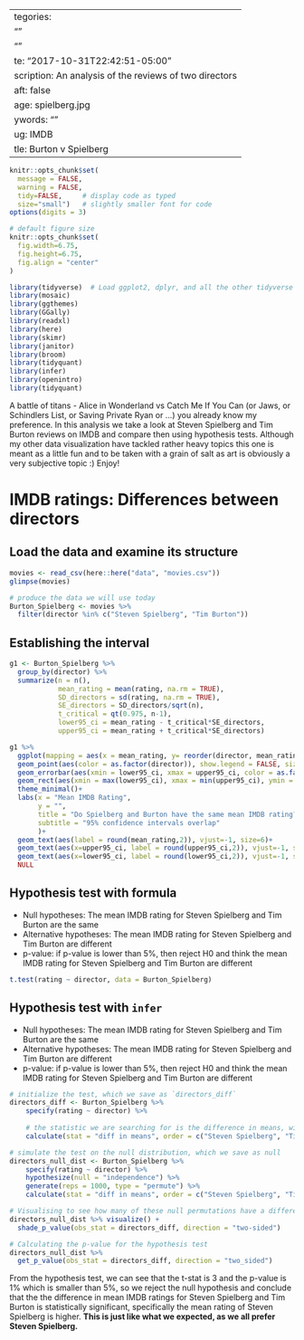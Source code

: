   ---
categories:
- ""
- ""
date: "2017-10-31T22:42:51-05:00"
description: An analysis of the reviews of two directors
draft: false
image: spielberg.jpg
keywords: ""
slug: IMDB
title: Burton v Spielberg
---

```r
knitr::opts_chunk$set(
  message = FALSE, 
  warning = FALSE, 
  tidy=FALSE,     # display code as typed
  size="small")   # slightly smaller font for code
options(digits = 3)

# default figure size
knitr::opts_chunk$set(
  fig.width=6.75, 
  fig.height=6.75,
  fig.align = "center"
)
```


```r
library(tidyverse)  # Load ggplot2, dplyr, and all the other tidyverse packages
library(mosaic)
library(ggthemes)
library(GGally)
library(readxl)
library(here)
library(skimr)
library(janitor)
library(broom)
library(tidyquant)
library(infer)
library(openintro)
library(tidyquant)
```


A battle of titans - Alice in Wonderland vs Catch Me If You Can (or Jaws, or Schindlers List, or Saving Private Ryan or ...) you already know my preference. In this analysis we take a look at Steven Spielberg and Tim Burton reviews on IMDB and compare then using hypothesis tests. Although my other data visualization have tackled rather heavy topics this one is meant as a little fun and to be taken with a grain of salt as art is obviously a very subjective topic :) Enjoy!

# IMDB ratings: Differences between directors


## Load the data and examine its structure

```r
movies <- read_csv(here::here("data", "movies.csv"))
glimpse(movies)

# produce the data we will use today
Burton_Spielberg <- movies %>% 
  filter(director %in% c("Steven Spielberg", "Tim Burton"))

```

## Establishing the interval

```r

g1 <- Burton_Spielberg %>% 
  group_by(director) %>% 
  summarize(n = n(), 
            mean_rating = mean(rating, na.rm = TRUE), 
            SD_directors = sd(rating, na.rm = TRUE),
            SE_directors = SD_directors/sqrt(n),
            t_critical = qt(0.975, n-1),
            lower95_ci = mean_rating - t_critical*SE_directors,
            upper95_ci = mean_rating + t_critical*SE_directors)

g1 %>% 
  ggplot(mapping = aes(x = mean_rating, y= reorder(director, mean_rating)))+
  geom_point(aes(color = as.factor(director)), show.legend = FALSE, size = 5) +
  geom_errorbar(aes(xmin = lower95_ci, xmax = upper95_ci, color = as.factor(director)), width = 0.1, show.legend = FALSE, size = 1.8) +
  geom_rect(aes(xmin = max(lower95_ci), xmax = min(upper95_ci), ymin = -Inf, ymax = Inf), alpha = 0.1, fill = "black") +
  theme_minimal()+
  labs(x = "Mean IMDB Rating",
       y = "",
       title = "Do Spielberg and Burton have the same mean IMDB rating?",
       subtitle = "95% confidence intervals overlap"
       )+
  geom_text(aes(label = round(mean_rating,2)), vjust=-1, size=6)+
  geom_text(aes(x=upper95_ci, label = round(upper95_ci,2)), vjust=-1, size=5)+
  geom_text(aes(x=lower95_ci, label = round(lower95_ci,2)), vjust=-1, size=5)+
  NULL


```

## Hypothesis test with formula

- Null hypotheses: The mean IMDB rating for Steven Spielberg and Tim Burton are the same
- Alternative hypotheses: The mean IMDB rating for Steven Spielberg and Tim Burton are different
- p-value: if p-value is lower than 5%, then reject H0 and think the mean IMDB rating for Steven Spielberg and Tim Burton are different

```r

t.test(rating ~ director, data = Burton_Spielberg)

```

## Hypothesis test with `infer`

- Null hypotheses: The mean IMDB rating for Steven Spielberg and Tim Burton are the same
- Alternative hypotheses: The mean IMDB rating for Steven Spielberg and Tim Burton are different
- p-value: if p-value is lower than 5%, then reject H0 and think the mean IMDB rating for Steven Spielberg and Tim Burton are different

```r

# initialize the test, which we save as `directors_diff`
directors_diff <- Burton_Spielberg %>%
    specify(rating ~ director) %>%
  
    # the statistic we are searching for is the difference in means, with the order being "Steven Spielberg", "Tim Burton"
    calculate(stat = "diff in means", order = c("Steven Spielberg", "Tim Burton"))

# simulate the test on the null distribution, which we save as null
directors_null_dist <- Burton_Spielberg %>%
    specify(rating ~ director) %>%
    hypothesize(null = "independence") %>%
    generate(reps = 1000, type = "permute") %>%
    calculate(stat = "diff in means", order = c("Steven Spielberg", "Tim Burton"))

# Visualising to see how many of these null permutations have a difference
directors_null_dist %>% visualize() +
  shade_p_value(obs_stat = directors_diff, direction = "two-sided")

# Calculating the p-value for the hypothesis test
directors_null_dist %>%
  get_p_value(obs_stat = directors_diff, direction = "two_sided")
```

From the hypothesis test, we can see that the t-stat is 3 and the p-value is 1% which is smaller than 5%, so we reject the null hypothesis and conclude that the the difference in mean IMDB ratings for Steven Spielberg and Tim Burton is statistically significant, specifically the mean rating of Steven Spielberg is higher. **This is just like what we expected, as we all prefer Steven Spielberg.**